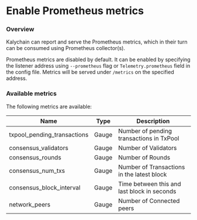 # Enable Prometheus metrics

### Overview

Kalychain can report and serve the Prometheus metrics, which in their turn can be consumed using Prometheus collector(s).

Prometheus metrics are disabled by default. It can be enabled by specifying the listener address using `--prometheus` flag or `Telemetry.prometheus` field in the config file. Metrics will be served under `/metrics` on the specified address.

### Available metrics

The following metrics are available:

| **Name**                      | **Type** | **Description**                             |
| ----------------------------- | -------- | ------------------------------------------- |
| txpool\_pending\_transactions | Gauge    | Number of pending transactions in TxPool    |
| consensus\_validators         | Gauge    | Number of Validators                        |
| consensus\_rounds             | Gauge    | Number of Rounds                            |
| consensus\_num\_txs           | Gauge    | Number of Transactions in the latest block  |
| consensus\_block\_interval    | Gauge    | Time between this and last block in seconds |
| network\_peers                | Gauge    | Number of Connected peers                   |

